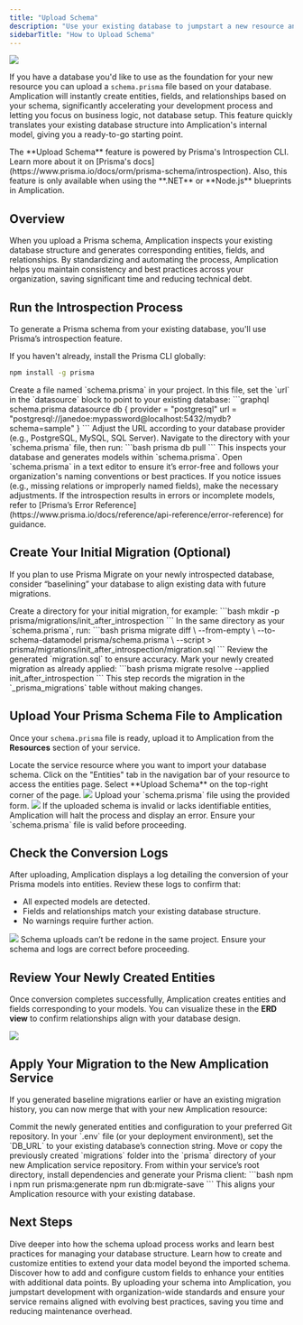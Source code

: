 ```yaml
---
title: "Upload Schema"
description: "Use your existing database to jumpstart a new resource and generate Amplication entities and relationships by uploading its Prisma schema."
sidebarTitle: "How to Upload Schema"
---
```


<Frame>
    <img src="/images/day-one/upload-prisma-schema.png" />
</Frame>

If you have a database you'd like to use as the foundation for your new resource you can upload a `schema.prisma` file based on your database.
Amplication will instantly create entities, fields, and relationships based on your schema, significantly accelerating your development process and letting you focus on business logic, not database setup.
This feature quickly translates your existing database structure into Amplication's internal model, giving you a ready-to-go starting point.

<Note>
The **Upload Schema** feature is powered by Prisma's Introspection CLI. Learn more about it on [Prisma's docs](https://www.prisma.io/docs/orm/prisma-schema/introspection).
Also, this feature is only available when using the **.NET** or **Node.js** blueprints in Amplication.
</Note>

## Overview

When you upload a Prisma schema, Amplication inspects your existing database structure and generates corresponding entities, fields, and relationships. By standardizing and automating the process, Amplication helps you maintain consistency and best practices across your organization, saving significant time and reducing technical debt.

## Run the Introspection Process

To generate a Prisma schema from your existing database, you'll use Prisma’s introspection feature.

<Steps>
<Step title="Install Prisma CLI">
If you haven't already, install the Prisma CLI globally:

```bash
npm install -g prisma
```
</Step>

<Step title="Create a Prisma Schema File">
Create a file named `schema.prisma` in your project. In this file, set the `url` in the `datasource` block to point to your existing database:
```graphql schema.prisma
datasource db {
  provider = "postgresql"
  url      = "postgresql://janedoe:mypassword@localhost:5432/mydb?schema=sample"
}
```
Adjust the URL according to your database provider (e.g., PostgreSQL, MySQL, SQL Server).
</Step>

<Step title="Run Prisma Introspection">
Navigate to the directory with your `schema.prisma` file, then run:
```bash
prisma db pull
```
This inspects your database and generates models within `schema.prisma`.
</Step>

<Step title="Validate Your Generated Schema">
Open `schema.prisma` in a text editor to ensure it’s error-free and follows your organization's naming conventions or best practices. If you notice issues (e.g., missing relations or improperly named fields), make the necessary adjustments.
</Step>
</Steps>

<Warning>
If the introspection results in errors or incomplete models, refer to [Prisma’s Error Reference](https://www.prisma.io/docs/reference/api-reference/error-reference) for guidance.
</Warning>

## Create Your Initial Migration (Optional)

If you plan to use Prisma Migrate on your newly introspected database, consider “baselining” your database to align existing data with future migrations.

<Steps>
<Step title="Initialize a Migrations Folder">
Create a directory for your initial migration, for example:
```bash
mkdir -p prisma/migrations/init_after_introspection
```
</Step>

<Step title="Generate a Baseline Migration Script">
In the same directory as your `schema.prisma`, run:
```bash
prisma migrate diff \
  --from-empty \
  --to-schema-datamodel prisma/schema.prisma \
  --script > prisma/migrations/init_after_introspection/migration.sql
```
Review the generated `migration.sql` to ensure accuracy.
</Step>

<Step title="Apply the Baseline Migration">
Mark your newly created migration as already applied:
```bash
prisma migrate resolve --applied init_after_introspection
```
This step records the migration in the `_prisma_migrations` table without making changes.
</Step>
</Steps>

## Upload Your Prisma Schema File to Amplication

Once your `schema.prisma` file is ready, upload it to Amplication from the **Resources** section of your service.

<Steps>
<Step title="Open Your Resource in Amplication">
Locate the service resource where you want to import your database schema.
</Step>

<Step title="Navigate to Entities">
Click on the "Entities" tab in the navigation bar of your resource to access the entities page.
</Step>

<Step title="Click 'Upload Schema'">
Select **Upload Schema** on the top-right corner of the page.

<Frame>
    <img src="/images/day-one/upload-prisma-schema-button.png" />
</Frame>
</Step>

<Step title="Attach Your File">
Upload your `schema.prisma` file using the provided form.
<Frame>
    <img src="/images/day-one/upload-prisma-schema.png" />
</Frame>
</Step>
</Steps>

<Warning>
If the uploaded schema is invalid or lacks identifiable entities, Amplication will halt the process and display an error. Ensure your `schema.prisma` file is valid before proceeding.
</Warning>

## Check the Conversion Logs

After uploading, Amplication displays a log detailing the conversion of your Prisma models into entities. Review these logs to confirm that:

- All expected models are detected.
- Fields and relationships match your existing database structure.
- No warnings require further action.

<Frame>
    <img src="/images/day-one/import-prisma-schema-logs.png" />
</Frame>

<Warning>
Schema uploads can’t be redone in the same project. Ensure your schema and logs are correct before proceeding.
</Warning>

## Review Your Newly Created Entities

Once conversion completes successfully, Amplication creates entities and fields corresponding to your models. You can visualize these in the **ERD view** to confirm relationships align with your database design.

<Frame caption="Example ERD view after a successful schema upload">
  <img src="/images/day-one/amplication-erd-view.png" />
</Frame>

## Apply Your Migration to the New Amplication Service

If you generated baseline migrations earlier or have an existing migration history, you can now merge that with your new Amplication resource:

<Steps>
<Step title="Commit Changes">
Commit the newly generated entities and configuration to your preferred Git repository.
</Step>

<Step title="Update Environment Variables">
In your `.env` file (or your deployment environment), set the `DB_URL` to your existing database’s connection string.
</Step>

<Step title="Copy Migrations Folder">
Move or copy the previously created `migrations` folder into the `prisma` directory of your new Amplication service repository.
</Step>

<Step title="Run Database Commands">
From within your service’s root directory, install dependencies and generate your Prisma client:
```bash
npm i
npm run prisma:generate
npm run db:migrate-save
```
This aligns your Amplication resource with your existing database.
</Step>
</Steps>

## Next Steps

<CardGroup cols={2}>
  <Card
    title="Learn More About Schema Upload"
    icon="lightbulb"
    href="/day-one/understanding-upload-schema"
  >
    Dive deeper into how the schema upload process works and learn best practices for managing your database structure.
  </Card>
  <Card
    title="Create Custom Entities"
    icon="database"
    href="/day-one/entities"
  >
    Learn how to create and customize entities to extend your data model beyond the imported schema.
  </Card>
  <Card
    title="Define Custom Fields"
    icon="table-columns"
    href="/day-one/fields"
  >
    Discover how to add and configure custom fields to enhance your entities with additional data points.
  </Card>
</CardGroup>

<Tip>
By uploading your schema into Amplication, you jumpstart development with organization-wide standards and ensure your service remains aligned with evolving best practices, saving you time and reducing maintenance overhead.
</Tip>